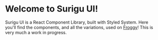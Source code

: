 <!-- Introduction.stories.mdx -->


<Meta title="Introduction" />

# Welcome to Surigu UI!

Surigu UI is a React Component Library, built with Styled System.
Here you'll find the components, and all the variations, used on [Froggy](https://froggy.danielnaoexiste.dev)!
This is very much a work in progress.
